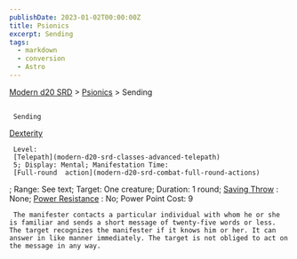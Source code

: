 ```yaml
---
publishDate: 2023-01-02T00:00:00Z
title: Psionics
excerpt: Sending
tags:
  - markdown
  - conversion
  - Astro
---
```


[Modern d20 SRD](/#modernD20) >
[Psionics](modern-d20-srd-psionics-index) > Sending

##

     Sending

[Dexterity](modern-d20-srd-basics-ability-scores)

     Level:
     [Telepath](modern-d20-srd-classes-advanced-telepath)
     5; Display: Mental; Manifestation Time:
     [Full-round  action](modern-d20-srd-combat-full-round-actions)
; Range: See text; Target: One creature; Duration: 1 round;
[Saving Throw](modern-d20-srd-basics-saving-throws)
: None;
[Power Resistance](modern-d20-srd-special-abilities-power-resistance)
: No; Power Point Cost: 9

     The manifester contacts a particular individual with whom he or she is familiar and sends a short message of twenty-five words or less. The target recognizes the manifester if it knows him or her. It can answer in like manner immediately. The target is not obliged to act on the message in any way.
